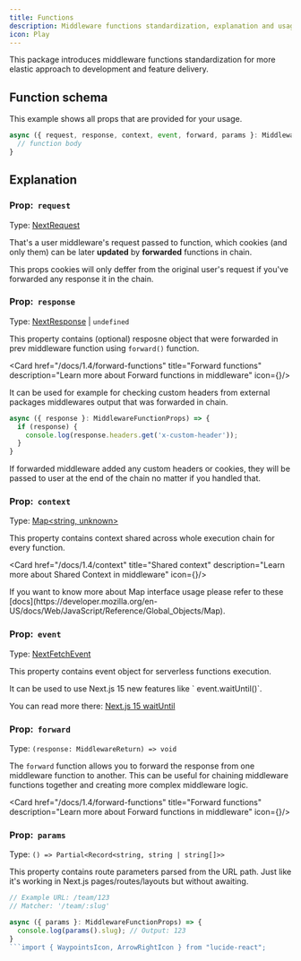 ```yaml
---
title: Functions
description: Middleware functions standardization, explanation and usage
icon: Play
---
```



This package introduces middleware functions standardization for more elastic approach to development and feature delivery.

## Function schema

This example shows all props that are provided for your usage.

```ts title="_middleware.ts"
async ({ request, response, context, event, forward, params }: MiddlewareFunctionProps) => {
  // function body
}
```

## Explanation

### Prop:&nbsp;&nbsp;`request`

Type: [NextRequest](https://nextjs.org/docs/app/functions/next-request)

That's a user middleware's request passed to function, which cookies (and only them) can be later **updated** by **forwarded** functions in chain.

This props cookies will only deffer from the original user's request if you've forwarded any response it in the chain.

### Prop:&nbsp;&nbsp;`response`

Type: [NextResponse](https://nextjs.org/docs/app/api-reference/functions/next-response) | `undefined`

This property contains (optional) resposne object that were forwarded in prev middleware function using `forward()` function.

<Card href="/docs/1.4/forward-functions" title="Forward functions" description="Learn more about Forward functions in middleware" icon={<ArrowRightIcon/>}/>

It can be used for example for checking custom headers from external packages middlewares output that was forwarded in chain.

```ts title="_middleware.ts"
async ({ response }: MiddlewareFunctionProps) => {
  if (response) {
    console.log(response.headers.get('x-custom-header'));
  }
}
```

<Callout>
  If forwarded middleware added any custom headers or cookies, they will be passed to user at the end of the chain no matter if you handled that.
</Callout>

### Prop:&nbsp;&nbsp;`context`

Type: [Map\<string, unknown\>](https://developer.mozilla.org/en-US/docs/Web/JavaScript/Reference/Global_Objects/Map)

This property contains context shared across whole execution chain for every function.

<Card href="/docs/1.4/context" title="Shared context" description="Learn more about Shared Context in middleware" icon={<WaypointsIcon/>}/>

<Callout>
  If you want to know more about Map interface usage please refer to these [docs](https://developer.mozilla.org/en-US/docs/Web/JavaScript/Reference/Global_Objects/Map).
</Callout>

### Prop:&nbsp;&nbsp;`event`

Type: [NextFetchEvent](https://nextjs.org/docs/app/building-your-application/routing/middleware#waituntil-and-nextfetchevent)

This property contains event object for serverless functions execution.

<Callout>
  It can be used to use Next.js 15 new features like ` event.waitUntil()`.

  You can read more there: [Next.js 15 waitUntil](https://nextjs.org/docs/app/building-your-application/routing/middleware#waituntil-and-nextfetchevent)
</Callout>

### Prop:&nbsp;&nbsp;`forward`

Type: `(response: MiddlewareReturn) => void`

The `forward` function allows you to forward the response from one middleware function to another. This can be useful for chaining middleware functions together and creating more complex middleware logic.

<Card href="/docs/1.4/forward-functions" title="Forward functions" description="Learn more about Forward functions in middleware" icon={<ArrowRightIcon/>}/>

### Prop:&nbsp;&nbsp;`params`

Type: `() => Partial<Record<string, string | string[]>>`

This property contains route parameters parsed from the URL path. Just like it's working in Next.js pages/routes/layouts but without awaiting.

```ts title="_middleware.ts"
// Example URL: /team/123
// Matcher: '/team/:slug'

async ({ params }: MiddlewareFunctionProps) => {
  console.log(params().slug); // Output: 123
}
```import { WaypointsIcon, ArrowRightIcon } from "lucide-react";

